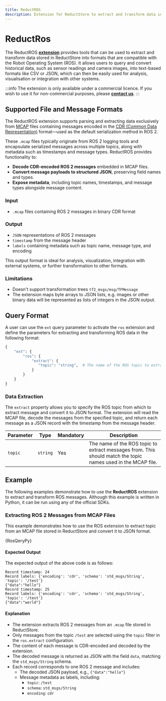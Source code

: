 ```yaml
---
title: ReductROS
description: Extension for ReductStore to extract and transform data in ROS formats.
---
```


<head>
  <link
    rel="canonical"
    href="https://www.reduct.store/docs/extensions/official/ros-ext"
  />
</head>

# ReductRos

The ReductROS [**extension**](../../glossary#extension) provides tools that can be used to extract and transform data stored in ReductStore into formats that are compatible with the Robot Operating System (ROS).
It allows users to query and convert historical data, such as sensor readings and camera images, into text-based formats like CSV or JSON, which can then be easily used for analysis, visualisation or integration with other systems.

:::info
The extension is only available under a commercial licence. If you wish to use it for non-commercial purposes, please [**contact us**](/contact).
:::

## Supported File and Message Formats

The ReductROS extension supports parsing and extracting data exclusively from [MCAP](https://mcap.dev/) files containing messages encoded in the [CDR (Common Data Representation)](https://design.ros2.org/articles/serialization.html) format—used as the default serialization method in ROS 2.

These `.mcap` files typically originate from ROS 2 logging tools and encapsulate serialized messages across multiple topics, along with metadata such as timestamps and message types. ReductROS provides functionality to:

- **Decode CDR-encoded ROS 2 messages** embedded in MCAP files.
- **Convert message payloads to structured JSON**, preserving field names and types.
- **Expose metadata**, including topic names, timestamps, and message types alongside message content.

### Input

- `.mcap` files containing ROS 2 messages in binary CDR format

### Output

- `JSON` representations of ROS 2 messages
- `timestamp` from the message header
- `labels` containing metadata such as topic name, message type, and encoding

This output format is ideal for analysis, visualization, integration with external systems, or further transformation to other formats.

### Limitations

- Doesn't support transformation trees `tf2_msgs/msg/TFMessage`
- The extension maps byte arrays to JSON lists, e.g. images or other binary data will be represented as lists of integers in the JSON output.

## Query Format

A user can use the `ext` query parameter to activate the `ros` extension and define the parameters for extracting and transforming ROS data in the following format:

```python
{
    "ext": {
        "ros": {
            "extract": {
               "topic": "string",  # The name of the ROS topic to extract messages from
            }
        }
    }
}
```

### Data Extraction

The `extract` property allows you to specify the ROS topic from which to extract message and convert it to JSON format.
The extension will read the MCAP file, decode the messages from the specified topic, and return each message as a JSON record with
the timestamp from the message header.

| Parameter | Type     | Mandatory | Description                                                                                                  |
| --------- | -------- | --------- | ------------------------------------------------------------------------------------------------------------ |
| `topic`   | `string` | Yes       | The name of the ROS topic to extract messages from. This should match the topic names used in the MCAP file. |

## Example

The following examples demonstrate how to use the **ReductROS** extension to extract and transform ROS messages.
Although this example is written in Python, it can be run using any of the official SDKs.


### Extracting ROS 2 Messages from MCAP Files

This example demonstrates how to use the ROS extension to extract topic from an MCAP file stored in ReductStore and
convert it to JSON format.


<Tabs>
  <TabItem value="Python">
    <CodeBlock language="python">{RosQeryPy}</CodeBlock>
  </TabItem>
</Tabs>

#### Expected Output

The expected output of the above code is as follows:

```
Record timestamp: 24
Record labels: {'encoding': 'cdr', 'schema': 'std_msgs/String', 'topic': '/test'}
{"data":"hello"}
Record timestamp: 25
Record labels: {'encoding': 'cdr', 'schema': 'std_msgs/String', 'topic': '/test'}
{"data":"world"}
```

#### Explanation

- The extension extracts ROS 2 messages from an `.mcap` file stored in ReductStore.
- Only messages from the topic `/test` are selected using the `topic` filter in the `ros.extract` configuration.
- The content of each message is CDR-encoded and decoded by the extension.
- The decoded message is returned as JSON with the field `data`, matching the `std_msgs/String` schema.
- Each record corresponds to one ROS 2 message and includes:
  - The decoded JSON payload, e.g., `{"data":"hello"}`
  - Message metadata as labels, including:
    - `topic`: `/test`
    - `schema`: `std_msgs/String`
    - `encoding`: `cdr`
